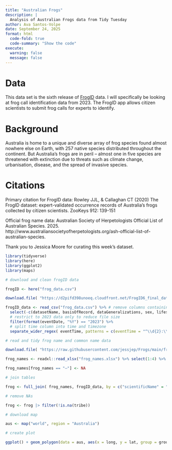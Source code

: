 ```yaml
---
title: "Australian Frogs"
description: |
  Analysis of Australian Frogs data from Tidy Tuesday
author: Ava Santos-Volpe
date: September 24, 2025
format: html
  code-fold: true
  code-summary: "Show the code"
execute:
  warning: false
  message: false
---
```


# Data

This data set is the sixth release of [FrogID](https://www.frogid.net.au/explore) data. I will specifically be looking at frog call identification data from 2023. The FrogID app allows citizen scientists to submit frog calls for experts to identify.

# Background

Australia is home to a unique and diverse array of frog species found almost nowhere else on Earth, with 257 native species distributed throughout the continent. But Australia’s frogs are in peril – almost one in five species are threatened with extinction due to threats such as climate change, urbanisation, disease, and the spread of invasive species.

# Citations

Primary citation for FrogID data: Rowley JJL, & Callaghan CT (2020) The FrogID dataset: expert-validated occurrence records of Australia’s frogs collected by citizen scientists. ZooKeys 912: 139-151

Official frog name data: Australian Society of Herpetologists Official List of Australian Species. 2025. http://www.australiansocietyofherpetologists.org/ash-official-list-of-australian-species.

Thank you to Jessica Moore for curating this week's dataset.

```r
library(tidyverse)
library(here)
library(ggplot2)
library(maps)

# download and clean frogID data

frogID <- here("frog_data.csv")

download.file( "https://d2pifd398unoeq.cloudfront.net/FrogID6_final_dataset.csv", destfile = frogID, mode = "wb" )

frogID_data <- read_csv("frog_data.csv") %>% # remove columns containing only one unique value and other unnecessary columns 
  select(-c(datasetName, basisOfRecord, dataGeneralizations, sex, lifestage, behavior, samplingProtocol, country, machineObservation, geoprivacy, modified)) %>% 
  # restrict to 2023 data only to reduce file size 
  filter(format(eventDate, "%Y") == "2023") %>% 
  # split time column into time and timezone 
  separate_wider_regex( eventTime, patterns = c(eventTime = "^\\d{2}:\\d{2}:\\d{2}", timezone = ".*$") ) %>% mutate( timezone = ifelse(grepl("[^1]", timezone), paste0("GMT", timezone), timezone) )

# read and tidy frog name and common name data

download.file( "https://raw.githubusercontent.com/jessjep/Frogs/main/frog_names.xlsx", destfile = "frog_names.xlsx", mode = "wb" )

frog_names <- readxl::read_xlsx("frog_names.xlsx") %>% select(1:4) %>% separate_wider_delim( `GROUP, FAMILY, SUBFAMILY, TRIBE`, delim = ",", names = c("family", "subfamily", "tribe") ) %>% rename( scientificName = `GENUS SPECIES SUBSPECIES`, commonName = `COMMON NAME`, secondary_commonNames = `SECONDARY COMMON NAMES` ) %>% select(-1)

frog_names[frog_names == "—"] <- NA

# join tables

frog <- full_join( frog_names, frogID_data, by = c("scientificName" = "scientificName") )

# remove NAs

frog <- frog |> filter(!is.na(tribe))

# download map

aus <- map("world", region = "Australia")

# create plot

ggplot() + geom_polygon(data = aus, aes(x = long, y = lat, group = group)) + geom_jitter(data = frog, aes(x = decimalLongitude, y = decimalLatitude, color = tribe)) + facet_wrap(~tribe) + theme_minimal() + labs( x = "", y = "", title = "Australian Frog Distributions by Tribe" )
```
